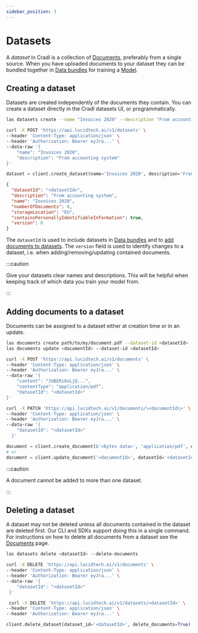 ```yaml
---
sidebar_position: 3
---
```




# Datasets

A _dataset_ in Cradl is a collection of [Documents](documents.mdx), preferably from a single source. When you have uploaded documents to your dataset they can be bundled together in [Data bundles](training-data.mdx) for training a [Model](models.mdx).

## Creating a dataset

Datasets are created independently of the documents they contain. You can create a dataset directly in the Cradl datasets UI, or programmatically.

<Tabs groupId="programming-language">
<TabItem value="cli" label="CLI" default>

```bash
las datasets create --name "Invoices 2020" --description "From accounting system"
```

</TabItem>
<TabItem value="curl" label="cURL">

```bash
curl -X POST 'https://api.lucidtech.ai/v1/datasets' \
--header 'Content-Type: application/json' \
--header 'Authorization: Bearer eyJra...' \
--data-raw '{
    "name": "Invoices 2020",
    "description": "From accounting system"
}'
```

</TabItem>
<TabItem value="python" label="Python">

```python
dataset = client.create_dataset(name='Invoices 2020', description='From accounting system')
```

</TabItem>
</Tabs>

```json
{
  "datasetId": "<datasetId>",
  "description": "From accounting system",
  "name": "Invoices 2020",
  "numberOfDocuments": 0,
  "storageLocation": "EU",
  "containsPersonallyIdentifiableInformation": true,
  "version": 0
}
```

The `datasetId` is used to include datasets in [Data bundles](training-data.mdx) and to [add documents to datasets](datasets.mdx#adding-documents-to-a-dataset). The `version` field is used to identify changes to a dataset, i.e. when adding/removing/updating contained documents.

:::caution

Give your datasets clear names and descriptions. This will be helpful when keeping track of which data you train your model from.

:::

## Adding documents to a dataset

Documents can be assigned to a dataset either at creation time or in an update.

<Tabs groupId="programming-language">
<TabItem value="cli" label="CLI" default>

```bash
las documents create path/to/my/document.pdf --dataset-id <datasetId>
las documents update <documentId> --dataset-id <datasetId>
```

</TabItem>
<TabItem value="curl" label="cURL">

```bash
curl -X POST 'https://api.lucidtech.ai/v1/documents' \
--header 'Content-Type: application/json' \
--header 'Authorization: Bearer eyJra...' \
--data-raw '{
    "content": "JVBERi0xLjQ...",
    "contentType": "application/pdf",
    "datasetId": "<datasetId>"
}'

curl -X PATCH 'https://api.lucidtech.ai/v1/documents/\<documentId\>' \
--header 'Content-Type: application/json' \
--header 'Authorization: Bearer eyJra...' \
--data-raw '{
    "datasetId": "<datasetId>"
  }'
```

</TabItem>
<TabItem value="python" label="Python">

```python
document = client.create_document(b'<bytes data>', 'application/pdf', datasetId='<datasetId>')
# or
document = client.update_document('<documentId>', datasetId='<datasetId>')
```

</TabItem>
</Tabs>

:::caution

A document cannot be added to more than one dataset.

:::


## Deleting a dataset

A dataset may not be deleted unless all documents contained in the dataset are deleted first. Our CLI and SDKs support doing this in a single command. For instructions on how to delete all documents from a dataset see the [Documents](documents.mdx#deleting-documents) page.

<Tabs groupId="programming-language">
<TabItem value="cli" label="CLI" default>

```bash
las datasets delete <datasetId> --delete-documents
```

</TabItem>
<TabItem value="curl" label="cURL">

```bash
curl -X DELETE 'https://api.lucidtech.ai/v1/documents' \
--header 'Content-Type: application/json' \
--header 'Authorization: Bearer eyJra...' \
--data-raw '{
    "datasetId": "<datasetId>"
 }'

 curl -X DELETE 'https://api.lucidtech.ai/v1/datasets/<datasetId>' \
--header 'Content-Type: application/json' \
--header 'Authorization: Bearer eyJra...' \
```

</TabItem>
<TabItem value="python" label="Python">

```python
client.delete_dataset(dataset_id='<datasetId>', delete_documents=True)
```

</TabItem>
</Tabs>
